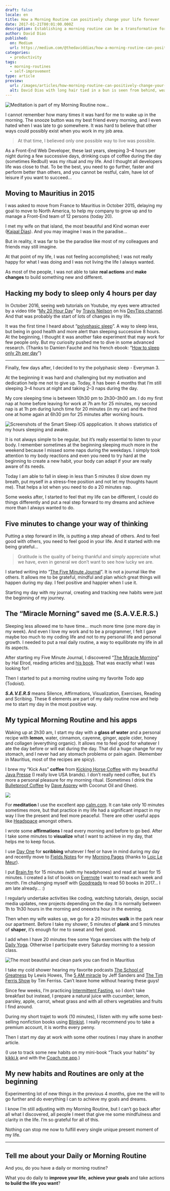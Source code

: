 ```yaml
---
draft: false
locale: en
title: How a Morning Routine can positively change your life forever
date: 2017-01-21T00:01:00.000Z
description: Establishing a morning routine can be a transformative force, positively impacting various aspects of your life. In this article, I share my personal journey of experimentation with different morning practices, exploring how they've improved both my physical health and mental well-being. Discover the power of intentional morning habits and how they can set the tone for a more productive, balanced, and fulfilling life.
author: David Dias
published:
  on: Medium
  url: https://medium.com/@thedaviddias/how-a-morning-routine-can-positively-change-your-life-forever-1d36f07161a4
categories:
  - productivity
tags:
  - morning-routines
  - self-improvement
type: article
preview:
  url: /images/articles/how-morning-routine-can-positively-change-your-life-forever/featured.jpeg
  alt: David Dias with long hair tied in a bun is seen from behind, wearing large headphones. He is standing indoors facing a large window with a blurred natural landscape view outside.
---
```


![](/images/articles/how-morning-routine-can-positively-change-your-life-forever/featured.jpeg 'Meditation is part of my Morning Routine now…')

I cannot remember how many times it was hard for me to wake up in the morning. The snooze button was my best friend every morning, and I even hated when I was late to go somewhere. It was hard to believe that other ways could possibly exist when you work in my job area.

> At that time, I believed only one possible way to live was possible.

As a Front-End Web Developer, these last years, sleeping 3–4 hours per night during a few successive days, drinking cups of coffee during the day (sometimes Redbull) was my ritual and my life. And I thought all developers life was close to that. To be the best, you need to go further, faster and perform better than others, and you cannot be restful, calm, have lot of leisure if you want to succeed…

## Moving to Mauritius in 2015

I was asked to move from France to Mauritius in October 2015, delaying my goal to move to North America, to help my company to grow up and to manage a Front-End team of 12 persons (today 20).

I met my wife on that island, the most beautiful and Kind woman ever ([Kajaal Dias](https://twitter.com/kajaaldias)). And you may imagine I was in the paradise…

But in reality, it was far to be the paradise like most of my colleagues and friends may still imagine.

At that point of my life, I was not feeling accomplished; I was not really happy for what I was doing and I was not living the life I always wanted.

As most of the people, I was not able to take **real actions** and **make changes** to build something new and different.

## Hacking my body to sleep only 4 hours per day

In October 2016, seeing web tutorials on Youtube, my eyes were attracted by a video title “[My 20 Hour Day](https://www.youtube.com/watch?v=Y-TFHVIyhaU)” by [Travis Neilson](https://medium.com/@travisneilson) on his [DevTips channel](https://www.youtube.com/channel/UCyIe-61Y8C4_o-zZCtO4ETQ). And that was probably the start of lots of changes in my life.

It was the first time I heard about “[polyphasic sleep](https://en.wikipedia.org/wiki/Biphasic_and_polyphasic_sleep)”. A way to sleep less, but being in good health and more alert than sleeping successive 8 hours. At the beginning, I thought it was another fake experiment that may work for few people only. But my curiosity pushed me to dive in some advanced research. (Thanks to Damien Fauché and his french ebook: “[How to sleep only 2h per day](http://pleindetrucs.fr/guide-polyphasique/)”)

---

Finally, few days after, I decided to try the polyphasic sleep - Everyman 3.

At the beginning it was hard and challenging but my motivation and dedication help me not to give up. Today, it has been 4 months that I’m still sleeping 3–4 hours at night and taking 2–3 naps during the day.

My core sleeping time is between 10h30 pm to 2h30–3h00 am. I do my first nap at home before leaving for work at 7h am for 25 minutes, my second nap is at 1h pm during lunch time for 20 minutes (in my car) and the third one at home again at 6h30 pm for 25 minutes after working hours.

![Screenshots of the Smart Sleep iOS appplication. It shows statistics of my hours sleeping and awake.](/images/articles/how-morning-routine-can-positively-change-your-life-forever/sleep-ios-screenshots.jpeg '<a href="http://www.smartsleepteam.com/">Smart Sleep</a> on iOS helps me to track my naps and to wake up. The start was not easy.')

It is not always simple to be regular, but it’s really essential to listen to your body. I remember sometimes at the beginning sleeping much more in the weekend because I missed some naps during the weekdays. I simply took attention to my body reactions and even you need to try hard at the beginning to create a new habit, your body can adapt if your are really aware of its needs.

Today I am able to fall in sleep in less than 5 minutes (I slow down my breath, put myself in a stress-free position and not let my thoughts haunt me). That helps a lot when you need to do a 20 minutes nap.

Some weeks after, I started to feel that my life can be different, I could do things differently and put a real step forward to my dreams and achieve more than I always wanted to do.

## Five minutes to change your way of thinking

Putting a step forward in life, is putting a step ahead of others. And to feel good with others, you need to feel good in your life. And it started with me being grateful…

> Gratitude is the quality of being thankful and simply appreciate what we have, even in general we don’t want to see how lucky we are.

I started writing into “[The Five Minute Journal](https://www.intelligentchange.com/products/the-five-minute-journal)”. It is not a journal like the others. It allows me to be grateful, mindful and plan which great things will happen during my day. I feel positive and happier when I use it.

<Tweet url="https://twitter.com/TheDavidDias/status/818964414556672002" />

Starting my day with my journal, creating and tracking new habits were just the beginning of my journey.

## The “Miracle Morning” saved me (S.A.V.E.R.S.)

Sleeping less allowed me to have time… much more time (one more day in my week). And even I love my work and to be a programmer, I felt I gave maybe too much to my coding life and not to my personal life and personal growth. I needed to put a real daily routine, a way to equilibrate my life in all its aspects.

After starting my Five Minute Journal, I discovered “[The Miracle Morning](http://www.miraclemorning.com/)” by Hal Elrod, reading articles and [his book](https://www.amazon.com/Miracle-Morning-Not-So-Obvious-Guaranteed-Transform/dp/0979019710/ref=sr_1_1?ie=UTF8&qid=1484989057&sr=8-1&keywords=miracle+morning). That was exactly what I was looking for!

Then I started to put a morning routine using my favorite Todo app (Todoist).

<Tweet url="https://twitter.com/TheDavidDias/status/819402651662069760" />

**_S.A.V.E.R.S_** means Silence, Affirmations, Visualization, Exercises, Reading and Scribing. These 6 elements are part of my daily routine now and help me to start my day in the most positive way.

## My typical Morning Routine and his apps

Waking up at 2h30 am, I start my day with a **glass of water** and a personal recipe with **lemon**, water, cinnamon, cayenne, ginger, apple cider, honey and collagen (everything organic). It allows me to feel good for whatever I ate the day before or will eat during the day. That did a huge change for my stomach, and I never had any stomach problems or pain again. (Remember in Mauritius, most of the recipes are spicy).

I brew my “Kick Ass” **coffee** from [Kicking Horse Coffee](https://www.kickinghorsecoffee.com/en) with my beautiful [Java Presse](https://www.javapresse.com/) (I really love USA brands). I don’t really need coffee, but it’s more a personal pleasure for my morning ritual. (Sometimes I drink the [Bulletproof Coffee](http://www.bulletproof.com/) by [Dave Asprey](https://medium.com/@bulletproofexec) with Coconut Oil and Ghee).

![](/images/articles/how-morning-routine-can-positively-change-your-life-forever/5-minutes-journal-coffee.jpg)

For **meditation** I use the excellent app [calm.com](https://www.calm.com/). It can take only 10 minutes sometimes more, but that practice in my life had a significant impact in my way I live the present and feel more peaceful. There are other useful apps like [Headspace](https://www.headspace.com/) amongst others.

I wrote some **affirmations** I read every morning and before to go bed. After I take some minutes to **visualize** what I want to achieve in my day, that helps me to keep focus.

I use [Day One](https://dayoneapp.com/) for **scribbing** whatever I feel or have in mind during my day and recently move to [Fields Notes](https://fieldnotesbrand.com/) for my [Morning Pages](http://juliacameronlive.com/basic-tools/morning-pages/) (thanks to [Loic Le Meur](https://medium.com/@loic)).

I put [Brain.fm](https://www.brain.fm/) for 15 minutes (with my headphones) and read at least for 15 minutes. I created a list of books on [Evernote](https://medium.com/@evernote) I want to read each week and month. I’m challenging myself with [Goodreads](https://www.goodreads.com/user/show/60055286-david-dias) to read 50 books in 2017… I am late already… :)

I regularly undertake activities like coding, watching tutorials, design, social media updates, new projects depending on the day. It is normally between 1h to 1h30 hours in the morning and oneextra hour in the evening.

Then when my wife wakes up, we go for a 20 minutes **walk** in the park near our apartment. Before I take my shower, 5 minutes of **plank** and 5 minutes of **shaper**, it’s enough for me to sweat and feel good.

I add when I have 20 minutes free some Yoga exercises with the help of [Daily Yoga](https://www.dailyyoga.com/#/). Otherwise I participate every Saturday morning to a session class.

![The most beautiful and clean park you can find in Mauritius](/images/articles/how-morning-routine-can-positively-change-your-life-forever/park-mauritius.jpg)

I take my cold shower hearing my favorite podcasts [The School of Greatness](http://lewishowes.com/category/podcast/) by Lewis Howes, The [5 AM miracle](https://www.jeffsanders.com/the-5-am-miracle-podcast/) by Jeff Sanders and [The Tim Ferris Show](http://fourhourworkweek.com/podcast/) by Tim Ferriss. Can’t leave home without hearing these guys!

Since few weeks, I’m practicing [Intermittent Fasting](https://en.wikipedia.org/wiki/Intermittent_fasting), so I don’t take breakfast but instead, I prepare a natural juice with cucumber, lemon, parsley, apple, carrot, wheat grass and with all others vegetables and fruits I find around.

During my short trajet to work (10 minutes), I listen with my wife some best-selling nonfiction books using [Blinkist](https://www.blinkist.com/). I really recommend you to take a premium account, it is worths every penny.

Then I start my day at work with some other routines I may share in another article.

(I use to track some new habits on my mini-book “Track your habits” by [kikki.k](http://www.kikki-k.com/) and with the [Coach.me app](https://www.coach.me/).)

## My new habits and Routines are only at the beginning

Experimenting lot of new things in the previous 4 months, give me the will to go further and do everything I can to achieve my goals and dreams.

I know I’m still adjusting with my Morning Routine, but I can’t go back after all what I discovered, all people I meet that give me some mindfulness and clarity in the life. I’m so grateful for all of this.

Nothing can stop me now to fulfill every single unique present moment of my life.

---

## Tell me about your Daily or Morning Routine

And you, do you have a daily or morning routine?

What you do daily to **improve your life**, **achieve your goals** and take actions **to build the life you want**?
